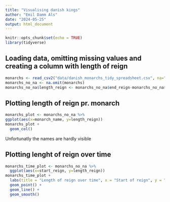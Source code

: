 ```yaml
---
title: "Visualising danish kings"
author: "Emil Damm Als"
date: "2024-05-25"
output: html_document
---
```


```r
knitr::opts_chunk$set(echo = TRUE)
library(tidyverse)
```

## Loading data, omitting missing values and creating a column with length of reign 
```r
monarchs <- read_csv2("data/danish_monarchs_tidy_spreadsheet.csv", na="Na")
monarchs_no_na <- na.omit(monarchs)
monarchs_no_na$length_reign <- monarchs_no_na$end_reign-monarchs_no_na$start_reign

```

## Plotting length of reign pr. monarch
```r
monarchs_plot <- monarchs_no_na %>%
ggplot(aes(x=monarch_name, y=length_reign))
monarchs_plot +
  geom_col()
```
Unfortunatly the names are hardly visible 

## Plotting lenght of reign over time
```r
monarchs_time_plot <- monarchs_no_na %>%
  ggplot(aes(x=start_reign, y=length_reign))
monarchs_time_plot + 
  labs(title = "Length of reign over time", x = "Start of reign", y = "Length of reign") +
  geom_point() + 
  geom_line() +
  geom_smooth()


```

